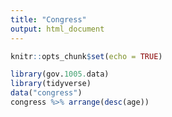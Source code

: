 ```yaml
---
title: "Congress"
output: html_document
---
```


```r
knitr::opts_chunk$set(echo = TRUE)
```

```r
library(gov.1005.data)
library(tidyverse)
data("congress")
congress %>% arrange(desc(age))
```